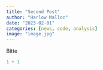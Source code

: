 ```yaml
---
title: "Second Post"
author: "Harlow Malloc"
date: "2023-02-01"
categories: [news, code, analysis]
image: "image.jpg"
---
```


Bitte

```r
1 + 1
```
